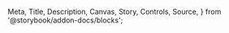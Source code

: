   Meta,
  Title,
  Description,
  Canvas,
  Story,
  Controls,
  Source,
} from '@storybook/addon-docs/blocks';

<Meta of={EmptyStateStories} />

<Title />

<Description>
  The Empty State pattern is used to indicate no available data or first-time
  usage. It helps orient users and suggest next steps.
</Description>

## When to Use

Empty states should be used when:

- A page, section, or component has no data to display
- Search results return no matches
- A user hasn't added any content yet
- Data is temporarily unavailable
- An error prevents content from loading

## Variants

### Large Empty State

Use the large variant for:

- Full page empty states
- Primary content areas
- Dashboard sections with significant importance
- First-time user experiences

### Small Empty State

Use the small variant for:

- Widget or card-sized containers
- Secondary content areas
- Table cells or list items

## Anatomy

<img src={AnatomyImg} alt="Empty State Anatomy" width="240" />

1. **Icon** (Required): Visual representation of the empty state
2. **Title** (Optional): Brief headline explaining the situation
3. **Description** (Optional): Clear explanation of why content is missing
4. **Actions** (Optional): Primary and secondary actions to resolve the empty state

## Installation & Usage

### Import the Pattern

```javascript
// Import the custom element
import '@kyndryl-design-system/shidoka-applications/stories/emptyState/emptyState.skeleton';
```

### Import the Shidoka styles for Empty State (globally)

```css
@import '@kyndryl-design-system/shidoka-applications/dist/stories/emptyState/emptyState.css';
```

Or in your build process:

```javascript
import '@kyndryl-design-system/shidoka-applications/dist/stories/emptyState/emptyState.css';
```

### Basic Usage

```html
<kyn-empty-state-skeleton
  size="large"
  emptyTitle="No data found"
  description="There is nothing here yet. Start by adding some content."
  .icon=${html`<span>${unsafeSVG(yourIcon)}</span>`}
  .actions=${html`<button>Add Content</button>`}
></kyn-empty-state-skeleton>
```

### Common Usage Patterns

Examples for different scenarios:

```html
<!-- Large empty state scenario -->
<kyn-empty-state-skeleton
  size="large"
  emptyTitle="No data found"
  description="Start by importing data or creating new items."
  .icon=${html`<span>${unsafeSVG(noDataIcon)}</span>`}
  .actions=${html`<button>Add Data</button>`}
></kyn-empty-state-skeleton>

<!-- Small widget scenario -->
<kyn-empty-state-skeleton
  size="small"
  maxWidth="255px"
  description="No data available for this widget."
  .icon=${html`<span>${unsafeSVG(warningIcon)}</span>`}
></kyn-empty-state-skeleton>
```

### Custom Configuration

You can customize the component for specific use cases:

```html
<!-- Error state example -->
<kyn-empty-state-skeleton
  size="large"
  emptyTitle="Something went wrong"
  description="Please try again later."
  role="alert"
  ariaLive="assertive"
  classes="error-state"
  .icon=${html`<span>${unsafeSVG(errorIcon)}</span>`}
></kyn-empty-state-skeleton>
```

## API Reference

### kyn-empty-state-skeleton Properties

| Property      | Type                      | Default    | Description                                 |
| ------------- | ------------------------- | ---------- | ------------------------------------------- |
| `icon`        | `unknown`                 | `''`       | Icon element or HTML to display             |
| `emptyTitle`  | `string`                  | `''`       | Optional heading text                       |
| `description` | `string`                  | `''`       | Main explanatory text                       |
| `actions`     | `unknown`                 | `''`       | Action buttons or links                     |
| `size`        | `'small' \| 'large'`      | `'large'`  | Size variant of the empty state             |
| `maxWidth`    | `string`                  | `''`       | Custom maximum width (CSS value)            |
| `classes`     | `string`                  | `''`       | Additional CSS classes                      |
| `role`        | `'status' \| 'alert'`     | `'status'` | ARIA role for accessibility                 |
| `ariaLive`    | `'polite' \| 'assertive'` | `'polite'` | ARIA live region setting for screen readers |

## Framework Examples

### Lit/Web Components

```html
<kyn-empty-state-skeleton
  size="large"
  emptyTitle="No data found"
  description="There is nothing here yet. Start by adding some content."
  .icon=${html`<span>${unsafeSVG(yourIcon)}</span>`}
  .actions=${html`<button>Add Content</button>`}
></kyn-empty-state-skeleton>
```

### Vanilla HTML (Rendered Output)

```html
<div class="empty-state--wrapper empty-state--large">
  <div class="empty-state--icon-wrapper">
    <svg><!-- your icon --></svg>
  </div>
  <div class="empty-state--content">
    <div class="empty-state-content-wrapper">
      <div class="empty-state--title-div">
        <h1>No data found</h1>
      </div>
      <div class="empty-state--description-text">
        <p>There is nothing here yet. Start by adding some content.</p>
      </div>
    </div>
    <div class="empty-state--action-wrapper">
      <button>Add Content</button>
    </div>
  </div>
</div>
```

## Accessibility Guidelines

### Required Attributes

- Use semantic HTML elements (`h1` for titles, `p` for descriptions)
- Ensure proper heading hierarchy (don't skip heading levels)
- Add `role="status"` or `role="alert"` for dynamic empty states
- Include `aria-live="polite"` for content that updates

## Best Practices

### Do's ✅

- Keep descriptions concise but informative
- Provide clear next steps when possible
- Use appropriate icons that relate to the context
- Maintain consistent tone and voice
- Test with screen readers
- Consider loading states before showing empty states

### Don'ts ❌

- Don't use generic "No results" without context
- Avoid overly technical error messages
- Don't overwhelm with too many action options
- Avoid using empty states for actual errors
- Don't forget about mobile responsiveness
- Don't use placeholder content instead of true empty states

## Pattern Markup

<Source
  language="html"
  code={`
  <kyn-empty-state-skeleton
    size="large"
    emptyTitle="Your title here"
    description="Your description here"
    .icon=\${html\`<span>\${unsafeSVG(yourIcon)}</span>\`}
    .actions=\${html\`<button>Your Action</button>\`}
  ></kyn-empty-state-skeleton>
`.trim()}
/>

## Large (No Data)

<Canvas of={EmptyStateStories.LargeNoData}>
  <Story of={EmptyStateStories.LargeNoData} />
</Canvas>

## Large (No Search Results)

<Canvas of={EmptyStateStories.LargeNoSearchResults}>
  <Story of={EmptyStateStories.LargeNoSearchResults} />
</Canvas>

## Large (Data Visualization)

<Canvas of={EmptyStateStories.LargeDataVizOne}>
  <Story of={EmptyStateStories.LargeDataVizOne} />
</Canvas>

## Small (No Data)

<Canvas of={EmptyStateStories.SmallWidgetNoData}>
  <Story of={EmptyStateStories.SmallWidgetNoData} />
</Canvas>

## Small (Data Visualization)

<Canvas of={EmptyStateStories.SmallDataDataViz}>
  <Story of={EmptyStateStories.SmallDataDataViz} />
</Canvas>
